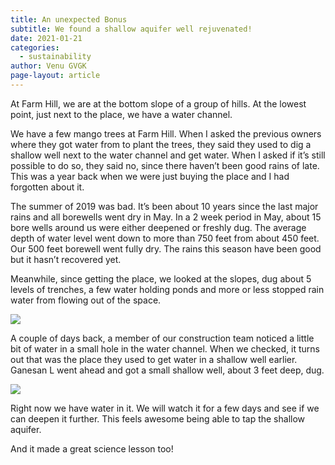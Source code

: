 ```yaml
---
title: An unexpected Bonus
subtitle: We found a shallow aquifer well rejuvenated!
date: 2021-01-21
categories:
  - sustainability
author: Venu GVGK
page-layout: article
---
```


At Farm Hill, we are at the bottom slope of a group of hills. At the lowest point, just next to the place, we have a water channel. 

We have a few mango trees at Farm Hill. When I asked the previous owners where they got water from to plant the trees, they said they used to dig a shallow well next to the water channel and get water. When I asked if it's still possible to do so, they said no, since there haven't been good rains of late. This was a year back when we were just buying the place and I had forgotten about it. 

The summer of 2019 was bad. It's been about 10 years since the last major rains and all borewells went dry in May. In a 2 week period in May, about 15 bore wells around us were either deepened or freshly dug. The average depth of water level went down to more than 750 feet from about 450 feet. Our 500 feet borewell went fully dry. The rains this season have been good but it hasn't recovered yet. 

Meanwhile, since getting the place, we looked at the slopes, dug about 5 levels of trenches, a few water holding ponds and more or less stopped rain water from flowing out of the space. 

![](lGQ2Tjw.jpg)

A couple of days back, a member of our construction team noticed a little bit of water in a small hole in the water channel. When we checked, it turns out that was the place they used to get water in a shallow well earlier. Ganesan L went ahead and got a small shallow well, about 3 feet deep, dug. 

![](RseQ81a.jpg)

Right now we have water in it. We will watch it for a few days and see if we can deepen it further. This feels awesome being able to tap the shallow aquifer.

And it made a great science lesson too!


